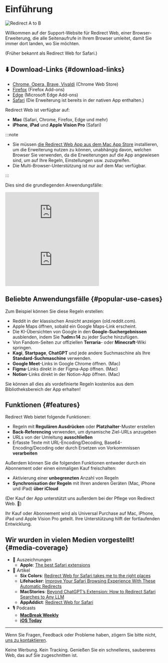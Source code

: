 
# Einführung

<div style={{display: "flex", flexDirection: "column", alignItems: "flex-start", marginBottom: "25px"}}>
  <img src={useBaseUrl("img/redirect-a-to-b.png")} style={{display: "block", minWidth: "360px", maxWidth: "500px", width: "100%", height: "auto", marginBottom: "25px"}} alt="Redirect A to B" />
  <ExtensionStoreLinks />
</div>

Willkommen auf der Support-Website für Redirect Web, einer Browser-Erweiterung, die alle Seitenaufrufe in Ihrem Browser umleitet, damit Sie immer dort landen, wo Sie möchten.

(Früher bekannt als Redirect Web for Safari.)

## ⬇️ Download-Links {#download-links}

- [Chrome, Opera, Brave, Vivaldi](https://chromewebstore.google.com/detail/ffglckbhfbfmdkefdmjbhpnffkcmlhdh) (Chrome Web Store)
- [Firefox](https://addons.mozilla.org/firefox/addon/redirect-web/) (Firefox Add-ons)
- [Edge](https://microsoftedge.microsoft.com/addons/detail/hmfkakfdccgdpgemaicfgngnmflefpga) (Microsoft Edge Add-ons)
- [Safari](https://apps.apple.com/app/id1571283503) (Die Erweiterung ist bereits in der nativen App enthalten.)

Redirect Web ist verfügbar auf:

- **Mac** (Safari, Chrome, Firefox, Edge und mehr)
- **iPhone**, **iPad** und **Apple Vision Pro** (Safari)

:::note

- Sie müssen [die Redirect Web App aus dem Mac App Store](https://apps.apple.com/app/id1571283503) installieren, um die Erweiterung nutzen zu können, unabhängig davon, welchen Browser Sie verwenden, da die Erweiterungen auf die App angewiesen sind, um auf Ihre Regeln, Einstellungen usw. zuzugreifen.
- Die Multi-Browser-Unterstützung ist nur auf dem Mac verfügbar.

:::

Dies sind die grundlegenden Anwendungsfälle:

<iframe style={{width:"100%", aspectRatio:"9/16", height:"auto", maxHeight:"60vh", maxWidth:"35vh"}} src="https://www.youtube.com/embed/NaQ5X-v-qJU" title="iOS Demo Video (YouTube)" frameborder="0" allow="accelerometer; autoplay; clipboard-write; encrypted-media; gyroscope; picture-in-picture; web-share" allowfullscreen></iframe>

<iframe style={{width:"100%", aspectRatio:"17/9", height:"auto", maxHeight:"100vh"}} src="https://www.youtube.com/embed/5eU89Gu73SQ" title="macOS Demo Video (YouTube)" frameborder="0" allow="accelerometer; autoplay; clipboard-write; encrypted-media; gyroscope; picture-in-picture; web-share" allowfullscreen></iframe>

## Beliebte Anwendungsfälle {#popular-use-cases}

Zum Beispiel können Sie diese Regeln erstellen:

- Reddit in der klassischen Ansicht anzeigen (old.reddit.com).
- Apple Maps öffnen, sobald ein Google Maps-Link erscheint.
- Die KI-Übersichten von Google in den **Google-Suchergebnissen** ausblenden, indem Sie **?udm=14** zu jeder Suche hinzufügen.
- Von Fandom-Seiten zur offiziellen **Terraria**- oder **Minecraft**-Wiki springen.
- **Kagi**, **Startpage**, **ChatGPT** und jede andere Suchmaschine als Ihre **Standard-Suchmaschine** verwenden.
- **Google Meet**-Links in Google Chrome öffnen. (Mac)
- **Figma**-Links direkt in der Figma-App öffnen. (Mac)
- **Notion**-Links direkt in der Notion-App öffnen. (Mac)

Sie können all dies als vordefinierte Regeln kostenlos aus dem Bibliotheksbereich der App erhalten!

## Funktionen {#features}

Redirect Web bietet folgende Funktionen:

- Regeln mit **Regulären Ausdrücken** oder **Platzhalter**-Muster erstellen
- **Back-Referencing** verwenden, um dynamische Ziel-URLs anzugeben
- URLs von der Umleitung **ausschließen**
- Erfasste Texte mit URL-Encoding/Decoding, Base64-Encoding/Decoding oder durch Ersetzen von Vorkommnissen **verarbeiten**

Außerdem können Sie die folgenden Funktionen entweder durch ein Abonnement oder einen einmaligen Kauf freischalten:

- Aktivierung einer **unbegrenzten** Anzahl von Regeln
- **Synchronisation der Regeln** mit Ihren anderen Geräten (Mac, iPhone und iPad) **über iCloud**

(Der Kauf der App unterstützt uns außerdem bei der Pflege von Redirect Web. 🙏)

Ihr Kauf oder Abonnement wird als Universal Purchase auf Mac, iPhone, iPad und Apple Vision Pro geteilt. Ihre Unterstützung hilft der fortlaufenden Entwicklung.

## Wir wurden in vielen Medien vorgestellt! {#media-coverage}

* 🏅 Auszeichnungen
    * **Apple**: [The best Safari extensions](https://apps.apple.com/us/story/id1377753262)
* 📰 Artikel
    * **Six Colors**: [Redirect Web for Safari takes me to the right places](https://sixcolors.com/post/2022/11/redirect-web-for-safari-takes-me-to-the-right-places/)
    * **Lifehacker**: [Improve Your Safari Browsing Experience With These Automatic Redirects](https://lifehacker.com/improve-your-safari-browsing-experience-with-these-auto-1849812013)
    * **MacStories**: [Beyond ChatGPT’s Extension: How to Redirect Safari Searches to Any LLM](https://www.macstories.net/tutorials/beyond-chatgpts-extension-how-to-redirect-safari-searches-to-any-llm/)
    * **AppAddict**: [Redirect Web for Safari](https://appaddict.app/post/redirect-web-for-safari)
* 🎙️ Podcasts
    * [**MacBreak Weekly**](https://youtu.be/I251K3L2s88?t=7427)
    * [**iOS Today**](https://youtu.be/cWkwH84b6M4?t=636)

---

Wenn Sie Fragen, Feedback oder Probleme haben, zögern Sie bitte nicht, [uns zu kontaktieren](/contact-us).

Keine Werbung. Kein Tracking. Genießen Sie ein schnelleres, saubereres Web, das auf Sie zugeschnitten ist.
